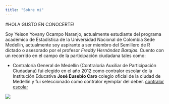 ```yaml
---
title: "Sobre mi"
---
```


#HOLA GUSTO EN CONOCERTE!

Soy Yeison Yovany Ocampo Naranjo, actualmente estudiante del programa académico de Estadística de la Universidad Nacional de Colombia Sede Medellín, actualmente soy aspirante a ser miembro del Semillero de R dictado o asesorado por el profesor *Freddy Hernández Barajas*. Cuento con un recorrido en el campo de la participación ciudadana tales como:

* Contraloría General de Medellín (Contraloría Auxiliar de Participación Ciudadana) fui elegido en el año 2012 como contralor escolar de la Institución Educativa __José Eusebio Caro__ colegio oficial de la ciudad de Medellín y fui seleccionado como contralor ejemplar del deber. [contralor escolar](https://www.youtube.com/watch?v=c4BuWe6cl3k)

![](C:\Users\Lenovo\Documents\YEISON\semillero_R\yyocampon.github.io\foto_perfil.png)
